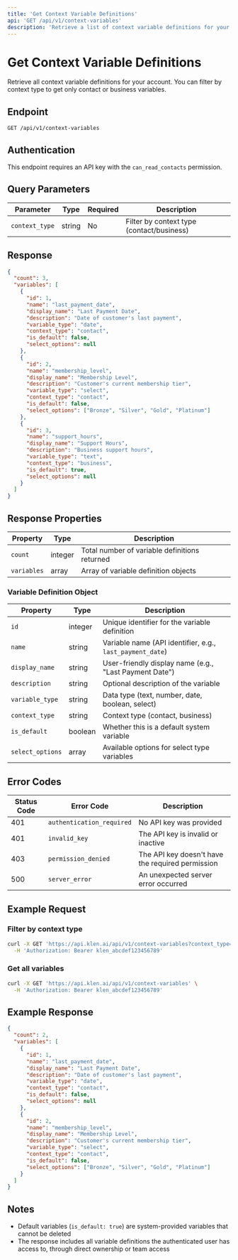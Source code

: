 ```yaml
---
title: 'Get Context Variable Definitions'
api: 'GET /api/v1/context-variables'
description: 'Retrieve a list of context variable definitions for your account'
---
```


# Get Context Variable Definitions

Retrieve all context variable definitions for your account. You can filter by context type to get only contact or business variables.

## Endpoint

```
GET /api/v1/context-variables
```

## Authentication

This endpoint requires an API key with the `can_read_contacts` permission.

## Query Parameters

| Parameter | Type | Required | Description |
|-----------|------|----------|-------------|
| `context_type` | string | No | Filter by context type (contact/business) |

## Response

```json
{
  "count": 3,
  "variables": [
    {
      "id": 1,
      "name": "last_payment_date",
      "display_name": "Last Payment Date",
      "description": "Date of customer's last payment",
      "variable_type": "date",
      "context_type": "contact",
      "is_default": false,
      "select_options": null
    },
    {
      "id": 2,
      "name": "membership_level",
      "display_name": "Membership Level",
      "description": "Customer's current membership tier",
      "variable_type": "select",
      "context_type": "contact",
      "is_default": false,
      "select_options": ["Bronze", "Silver", "Gold", "Platinum"]
    },
    {
      "id": 3,
      "name": "support_hours",
      "display_name": "Support Hours",
      "description": "Business support hours",
      "variable_type": "text",
      "context_type": "business",
      "is_default": true,
      "select_options": null
    }
  ]
}
```

## Response Properties

| Property | Type | Description |
|----------|------|-------------|
| `count` | integer | Total number of variable definitions returned |
| `variables` | array | Array of variable definition objects |

### Variable Definition Object

| Property | Type | Description |
|----------|------|-------------|
| `id` | integer | Unique identifier for the variable definition |
| `name` | string | Variable name (API identifier, e.g., `last_payment_date`) |
| `display_name` | string | User-friendly display name (e.g., "Last Payment Date") |
| `description` | string | Optional description of the variable |
| `variable_type` | string | Data type (text, number, date, boolean, select) |
| `context_type` | string | Context type (contact, business) |
| `is_default` | boolean | Whether this is a default system variable |
| `select_options` | array | Available options for select type variables |

## Error Codes

| Status Code | Error Code | Description |
|-------------|------------|-------------|
| 401 | `authentication_required` | No API key was provided |
| 401 | `invalid_key` | The API key is invalid or inactive |
| 403 | `permission_denied` | The API key doesn't have the required permission |
| 500 | `server_error` | An unexpected server error occurred |

## Example Request

### Filter by context type

```bash
curl -X GET 'https://api.klen.ai/api/v1/context-variables?context_type=contact' \
  -H 'Authorization: Bearer klen_abcdef123456789'
```

### Get all variables

```bash
curl -X GET 'https://api.klen.ai/api/v1/context-variables' \
  -H 'Authorization: Bearer klen_abcdef123456789'
```

## Example Response

```json
{
  "count": 2,
  "variables": [
    {
      "id": 1,
      "name": "last_payment_date",
      "display_name": "Last Payment Date",
      "description": "Date of customer's last payment",
      "variable_type": "date",
      "context_type": "contact",
      "is_default": false,
      "select_options": null
    },
    {
      "id": 2,
      "name": "membership_level",
      "display_name": "Membership Level",
      "description": "Customer's current membership tier",
      "variable_type": "select",
      "context_type": "contact",
      "is_default": false,
      "select_options": ["Bronze", "Silver", "Gold", "Platinum"]
    }
  ]
}
```

## Notes

- Default variables (`is_default: true`) are system-provided variables that cannot be deleted
- The response includes all variable definitions the authenticated user has access to, through direct ownership or team access